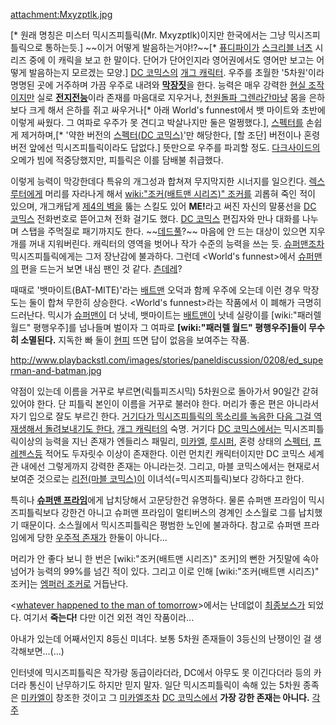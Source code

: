 attachment:Mxyzptlk.jpg

{{{+1 '''Mxyzptlk'''}}} [* 원래 명칭은 미스터 믹시즈피틀릭(Mr. Mxyzptlk)이지만 한국에서는 그냥 믹시즈피틀릭으로 통하는듯.]
~~이거 어떻게 발음하는거야!?~~[* [[퓨디파이]]가 [[스크리블 너츠]] 시리즈 중에 이 캐릭을 보고 한 말이다. 단어가 단어인지라 영어권에서도 영어만 보고는 어떻게 발음하는지 모르겠는 모양.]
[[DC 코믹스]]의 [[개그 캐릭터]]. 
우주를 초월한 '5차원'이라 명명된 곳에 거주하며 가끔 우주로 내려와 '''[[막장]]짓'''을 한다. 능력은 매우 강력한 [[현실 조작]]이지만 실로 '''[[전지전능]]'''이라 존재를 마음대로 지우거나, [[천원돌파 그렌라간]]마냥 몸을 은하보다 크게 해서 은하를 쥐고 싸우거나[* 아래 World's funnest에서 뱃 마이트와 초반에 이렇게 싸웠다. 그 여파로 우주가 못 견디고 박살나지만 둘은 멀쩡했다.], [[스펙터]]를 손쉽게 제거하며,[* '약한 버전의 [[스펙터(DC 코믹스)]]'만 해당한다, [할 조단] 버전이나 혼령 버전 앞에선 믹시즈피틀릭이라도 답없다.] 뜻만으로 우주를 파괴할 정도. [[다크사이드]]의 오메가 빔에 적중당했지만, 피틀릭은 이를 담배불 취급했다.

이렇게 능력이 막강한데다 특유의 개그성과 합쳐져 무지막지한 시너지를 일으킨다. [[렉스 루터]]에게 머리를 자라나게 해서 [[wiki:"조커(배트맨 시리즈)" 조커]]를 괴롭혀 죽인 적이 있으며, 개그캐답게 [[제4의 벽]]을 뚫는 스킬도 있어 '''ME!'''라고 써진 자신의 말풍선을 [[DC 코믹스]] 전화번호로 뜯어고쳐 전화 걸기도 했다. [[DC 코믹스]] 편집자와 만나 대화를 나누며 스탭을 주먹질로 패기까지도 한다. ~~[[데드풀]]?~~ 마음에 안 드는 대상이 있으면 지우개를 꺼내 지워버린다. 캐릭터의 영역을 벗어나 작가 수준의 능력을 쓰는 듯.
[[슈퍼맨]]조차 믹시즈피틀릭에게는 그저 장난감에 불과하다. 그런데 <World's funnest>에서 [[슈퍼맨]]의 편을 드는거 보면 내심 팬인 것 같다. [[츤데레]]?

때때로 '뱃마이트(BAT-MITE)'라는 [[배트맨]] 오덕과 함께 우주에 오는데 이런 경우 막장도는 둘이 합쳐 무한히 상승한다. <World's funnest>라는 작품에서 이 폐해가 극명히 드러난다. 믹시가 [[슈퍼맨]]이 더 낫네, 뱃마이트는 [[배트맨]]이 낫네 실랑이를 [wiki:"패러렐 월드" 평행우주]를 넘나들며 벌이자 그 여파로 '''[wiki:"패러렐 월드" 평행우주]들이 무수히 소멸된다.''' 지독한 빠 둘이 [[현피]] 뜨면 답이 없음을 보여주는 작품. 

http://www.playbackstl.com/images/stories/paneldiscussion/0208/ed_superman-and-batman.jpg

약점이 있는데 이름을 거꾸로 부르면(릭틀피즈시믹) 5차원으로 돌아가서 90일간 갇혀 있어야 한다. 단 피틀릭 본인이 이름을 거꾸로 불러야 한다. 머리가 좋은 편은 아니라서 자기 입으로 잘도 부르긴 한다. [http://gall.dcinside.com/list.php?id=america_ani&no=41392&page=1&search_pos=-40305&k_type=0110&keyword=%EB%AF%B9%EC%8B%9C%EC%A6%88%ED%94%BC%ED%8B%80%EB%A6%AD&bbs= 거기다가 믹시즈피틀릭의 목소리를 녹음한 다음 그걸 역재생해서 돌려보내기도 한다.] [[개그 캐릭터]]의 숙명.
거기다 [[DC 코믹스]]에서는 믹시즈피틀릭이상의 능력을 지닌 존재가 엔들리스 패밀리, [[미카엘]], [[루시퍼]], 혼령 상태의 [[스펙터]], [[프레젠스]]등 적어도 두자릿수 이상이 존재한다. 이런 먼치킨 캐릭터이지만 DC 코믹스 세계관 내에선 그렇게까지 강력한 존재는 아니라는것. 그리고, 마블 코믹스에서는 현재로서 보여준 것으로는 [[리전(마블 코믹스)]]이 이녀석(=믹시즈피틀릭)보다 강하다고 한다. 

특히나 '''[[슈퍼맨 프라임]]'''에게 납치당해서 고문당한건 유명하다. 물론 슈퍼맨 프라임이 믹시즈피틀릭보다 강한건 아니고 슈퍼맨 프라임이 멀티버스의 경계인 소스월로 그를 납치했기 때문이다. 소스월에서 믹시즈피틀릭은 평범한 노인에 불과하다. 참고로 슈퍼맨 프라임에게 당한 [[우주적 존재]]가 한둘이 아니다...

머리가 안 좋다 보니 한 번은 [wiki:"조커(배트맨 시리즈)" 조커]의 뻔한 거짓말에 속아 넘어가 능력의 99%를 넘긴 적이 있다. 그리고 이로 인해 [wiki:"조커(배트맨 시리즈)" 조커]는 [[엠퍼러 조커]]로 거듭난다. 

<[[whatever happened to the man of tomorrow]]>에서는 난데없이 [[최종보스]]가 되었다. 여기서 '''죽는다!''' 다만 이건 외전 격인 작품이라...

아내가 있는데 어째서인지 8등신 미녀다. 보통 5차원 존재들이 3등신의 난쟁이인 걸 생각해보면...(...)

인터넷에 믹시즈피틀릭은 작가랑 동급이라더라, DC에서 아무도 못 이긴다더라 등의 카더라 통신이 난무하기도 하지만 믿지 말자. 일단 믹시즈피틀릭이 속해 있는 5차원 종족은 [[미카엘]]이 창조한 것이고 그 [[미카엘]]조차 [[DC 코믹스]]에서 '''가장 강한 존재는 아니다.'''
[[각주]]
